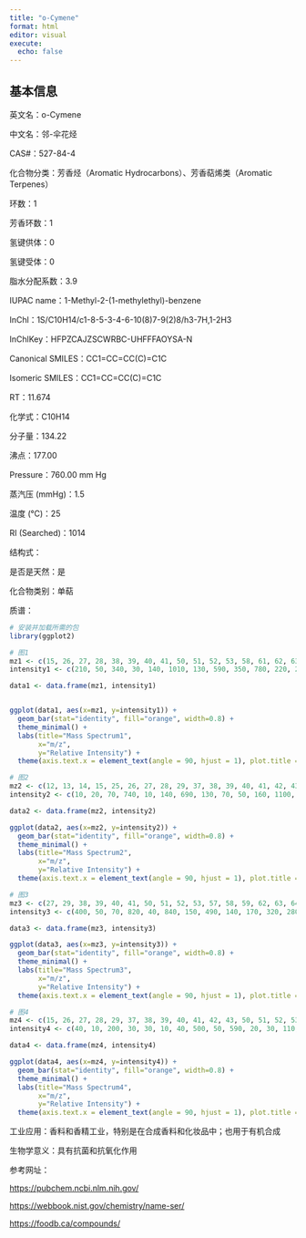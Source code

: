 ```yaml
---
title: "o-Cymene"
format: html
editor: visual
execute: 
  echo: false
---
```


## 基本信息

英文名：o-Cymene

中文名：邻-伞花烃

CAS#：527-84-4

化合物分类：芳香烃（Aromatic Hydrocarbons）、芳香萜烯类（Aromatic Terpenes）

环数：1

芳香环数：1

氢键供体：0

氢键受体：0

脂水分配系数：3.9

IUPAC name：1-Methyl-2-(1-methylethyl)-benzene

InChl：1S/C10H14/c1-8-5-3-4-6-10(8)7-9(2)8/h3-7H,1-2H3

InChlKey：HFPZCAJZSCWRBC-UHFFFAOYSA-N

Canonical SMILES：CC1=CC=CC(C)=C1C

Isomeric SMILES：CC1=CC=CC(C)=C1C

RT：11.674

化学式：C10H14

分子量：134.22

沸点：177.00

Pressure：760.00 mm Hg

蒸汽压 (mmHg)：1.5

温度 (℃)：25

RI (Searched)：1014

结构式：

是否是天然：是

化合物类别：单萜

质谱：

```r
# 安装并加载所需的包
library(ggplot2)

# 图1
mz1 <- c(15, 26, 27, 28, 38, 39, 40, 41, 50, 51, 52, 53, 58, 61, 62, 63, 64, 65, 66, 74, 75, 76, 77, 78, 79, 87, 89, 91, 92, 93, 102, 103, 104, 105, 115, 116, 117, 118, 119, 120, 134, 135)
intensity1 <- c(210, 50, 340, 30, 140, 1010, 130, 590, 350, 780, 220, 220, 330, 60, 260, 730, 250, 1250, 170, 160, 150, 160, 1270, 550, 470, 80, 460, 3930, 370, 330, 220, 640, 440, 390, 1100, 280, 1600, 220, 9999, 980, 2560, 270)

data1 <- data.frame(mz1, intensity1)


ggplot(data1, aes(x=mz1, y=intensity1)) +
  geom_bar(stat="identity", fill="orange", width=0.8) + 
  theme_minimal() + 
  labs(title="Mass Spectrum1",
       x="m/z",
       y="Relative Intensity") + 
  theme(axis.text.x = element_text(angle = 90, hjust = 1), plot.title = element_text(hjust = 0.5))  

# 图2
mz2 <- c(12, 13, 14, 15, 25, 26, 27, 28, 29, 37, 38, 39, 40, 41, 42, 43, 44, 45, 46, 49, 50, 51, 52, 53, 54, 55, 56, 57, 58, 59, 60, 61, 62, 63, 64, 65, 66, 67, 68, 69, 70, 73, 74, 75, 76, 77, 78, 79, 80, 81, 83, 84, 85, 86, 87, 88, 89, 90, 91, 92, 93, 94, 98, 99, 100, 101, 102, 103, 104, 105, 106, 113, 114, 115, 116, 117, 118, 119, 120, 121, 126, 127, 128, 129, 130, 131, 132, 133, 134, 135, 136)
intensity2 <- c(10, 20, 70, 740, 10, 140, 690, 130, 70, 50, 160, 1100, 110, 700, 30, 50, 10, 10, 10, 20, 260, 610, 180, 200, 10, 30, 10, 60, 310, 40, 10, 40, 150, 450, 150, 660, 150, 20, 10, 10, 10, 10, 80, 90, 60, 690, 250, 210, 10, 10, 10, 10, 10, 30, 40, 10, 180, 50, 1630, 190, 210, 20, 10, 10, 10, 20, 110, 380, 300, 280, 30, 10, 10, 510, 140, 710, 150, 9999, 990, 40, 10, 10, 30, 10, 10, 10, 10, 20, 2340, 260, 10)

data2 <- data.frame(mz2, intensity2)

ggplot(data2, aes(x=mz2, y=intensity2)) +
  geom_bar(stat="identity", fill="orange", width=0.8) + 
  theme_minimal() + 
  labs(title="Mass Spectrum2",
       x="m/z",
       y="Relative Intensity") + 
  theme(axis.text.x = element_text(angle = 90, hjust = 1), plot.title = element_text(hjust = 0.5))  

# 图3
mz3 <- c(27, 29, 38, 39, 40, 41, 50, 51, 52, 53, 57, 58, 59, 62, 63, 64, 65, 66, 70, 74, 75, 76, 77, 78, 79, 80, 87, 88, 89, 90, 91, 92, 93, 101, 102, 103, 104, 105, 106, 115, 116, 117, 118, 119, 120, 121, 127, 128, 129, 131, 132, 134, 135, 136)
intensity3 <- c(400, 50, 70, 820, 40, 840, 150, 490, 140, 170, 320, 280, 80, 80, 330, 150, 690, 140, 40, 40, 70, 60, 730, 240, 230, 20, 30, 20, 180, 60, 1720, 200, 240, 20, 110, 380, 290, 300, 40, 620, 200, 820, 190, 9999, 1000, 40, 20, 30, 20, 10, 10, 2570, 260, 10)

data3 <- data.frame(mz3, intensity3)

ggplot(data3, aes(x=mz3, y=intensity3)) +
  geom_bar(stat="identity", fill="orange", width=0.8) + 
  theme_minimal() + 
  labs(title="Mass Spectrum3",
       x="m/z",
       y="Relative Intensity") + 
  theme(axis.text.x = element_text(angle = 90, hjust = 1), plot.title = element_text(hjust = 0.5)) 

# 图4
mz4 <- c(15, 26, 27, 28, 29, 37, 38, 39, 40, 41, 42, 43, 50, 51, 52, 53, 55, 57, 58, 59, 61, 62, 63, 64, 65, 66, 67, 74, 75, 76, 77, 78, 79, 80, 85, 86, 87, 88, 89, 90, 91, 92, 93, 94, 101, 102, 103, 104, 105, 106, 113, 114, 115, 116, 117, 118, 119, 120, 121, 127, 128, 129, 131, 132, 133, 134, 135, 136)
intensity4 <- c(40, 10, 200, 30, 30, 10, 40, 500, 50, 590, 20, 30, 110, 330, 90, 100, 10, 240, 200, 50, 20, 80, 250, 100, 520, 100, 20, 40, 60, 40, 570, 190, 230, 20, 10, 20, 30, 10, 120, 40, 1780, 200, 260, 20, 10, 80, 400, 290, 250, 20, 10, 10, 500, 130, 950, 150, 9999, 990, 40, 10, 20, 10, 20, 60, 60, 2930, 320, 10)

data4 <- data.frame(mz4, intensity4)

ggplot(data4, aes(x=mz4, y=intensity4)) +
  geom_bar(stat="identity", fill="orange", width=0.8) + 
  theme_minimal() + 
  labs(title="Mass Spectrum4",
       x="m/z",
       y="Relative Intensity") + 
  theme(axis.text.x = element_text(angle = 90, hjust = 1), plot.title = element_text(hjust = 0.5))  

```

工业应用：香料和香精工业，特别是在合成香料和化妆品中；也用于有机合成

生物学意义：具有抗菌和抗氧化作用

参考网址：

<https://pubchem.ncbi.nlm.nih.gov/>

<https://webbook.nist.gov/chemistry/name-ser/>

<https://foodb.ca/compounds/>
